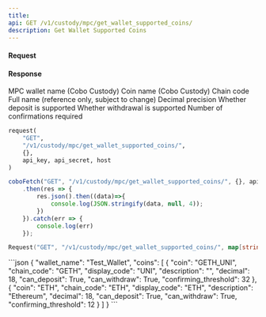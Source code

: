 ```yaml
---
title: 
api: GET /v1/custody/mpc/get_wallet_supported_coins/ 
description: Get Wallet Supported Coins 
---
```

#### Request 


#### Response 

<ResponseField name="wallet_name" type="String" >MPC wallet name (Cobo Custody)</ResponseField> 
<ResponseField name="coin" type="String" >Coin name (Cobo Custody)</ResponseField> 
<ResponseField name="chain_code" type="String" >Chain code</ResponseField> 
<ResponseField name="description" type="String" >Full name (reference only, subject to change)</ResponseField> 
<ResponseField name="decimal" type="String" >Decimal precision</ResponseField> 
<ResponseField name="can_deposit" type="Bool" >Whether deposit is supported</ResponseField> 
<ResponseField name="can_withdraw" type="Bool" >Whether withdrawal is supported</ResponseField> 
<ResponseField name="confirming_threshold" type="Int" >Number of confirmations required</ResponseField> 
<RequestExample>
```python Python
request(
    "GET",
    "/v1/custody/mpc/get_wallet_supported_coins/",
    {},
    api_key, api_secret, host
)
```
```javascript Javascript
coboFetch("GET", "/v1/custody/mpc/get_wallet_supported_coins/", {}, api_key, api_secret, host)
    .then(res => {
        res.json().then((data)=>{
            console.log(JSON.stringify(data, null, 4));
        })
    }).catch(err => {
        console.log(err)
    });
```
```go Go
Request("GET", "/v1/custody/mpc/get_wallet_supported_coins/", map[string]string{})
```
</RequestExample>

<ResponseExample>
```json
{
  "wallet_name": "Test_Wallet",
  "coins": [
    {
      "coin": "GETH_UNI",
      "chain_code": "GETH",
      "display_code": "UNI",
      "description": "",
      "decimal": 18,
      "can_deposit": True,
      "can_withdraw": True,
      "confirming_threshold": 32
    },
    {
      "coin": "ETH",
      "chain_code": "ETH",
      "display_code": "ETH",
      "description": "Ethereum",
      "decimal": 18,
      "can_deposit": True,
      "can_withdraw": True,
      "confirming_threshold": 12
    }
  ]
}
```
</ResponseExample>
